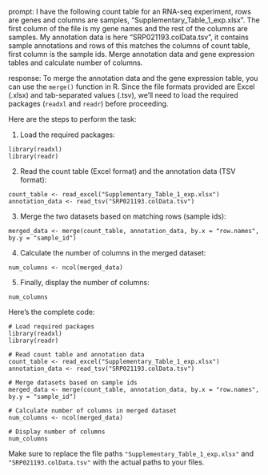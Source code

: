 prompt:
I have the following count table for an RNA-seq experiment, rows are genes and columns are samples, "Supplementary_Table_1_exp.xlsx". The first column of the file is my gene names and the rest of the columns are samples. My annotation data is here  "SRP021193.colData.tsv", it contains sample annotations and rows of this matches the columns of count table, first column is the sample ids. Merge annotation data and gene expression tables and calculate number of columns.

response:
To merge the annotation data and the gene expression table, you can use the `merge()` function in R. Since the file formats provided are Excel (.xlsx) and tab-separated values (.tsv), we'll need to load the required packages (`readxl` and `readr`) before proceeding.

Here are the steps to perform the task:

1. Load the required packages:
```
library(readxl)
library(readr)
```

2. Read the count table (Excel format) and the annotation data (TSV format):
```
count_table <- read_excel("Supplementary_Table_1_exp.xlsx")
annotation_data <- read_tsv("SRP021193.colData.tsv")
```

3. Merge the two datasets based on matching rows (sample ids):
```
merged_data <- merge(count_table, annotation_data, by.x = "row.names", by.y = "sample_id")
```

4. Calculate the number of columns in the merged dataset:
```
num_columns <- ncol(merged_data)
```

5. Finally, display the number of columns:
```
num_columns
```

Here's the complete code:

```
# Load required packages
library(readxl)
library(readr)

# Read count table and annotation data
count_table <- read_excel("Supplementary_Table_1_exp.xlsx")
annotation_data <- read_tsv("SRP021193.colData.tsv")

# Merge datasets based on sample ids
merged_data <- merge(count_table, annotation_data, by.x = "row.names", by.y = "sample_id")

# Calculate number of columns in merged dataset
num_columns <- ncol(merged_data)

# Display number of columns
num_columns
```

Make sure to replace the file paths `"Supplementary_Table_1_exp.xlsx"` and `"SRP021193.colData.tsv"` with the actual paths to your files.
